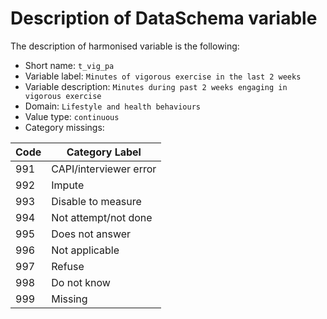 # Description of DataSchema variable

The description of harmonised variable is the following:


* Short name: `t_vig_pa`
* Variable label: `Minutes of vigorous exercise in the last 2 weeks`
* Variable description: `Minutes during past 2 weeks engaging in vigorous exercise`
* Domain: `Lifestyle and health behaviours`
* Value type: `continuous`
* Category missings: 

**Code** | **Category Label**
----| ------------------
991 | CAPI/interviewer error
992 | Impute
993 | Disable to measure
994 | Not attempt/not done
995 | Does not answer
996 | Not applicable
997 | Refuse
998 | Do not know
999 | Missing

